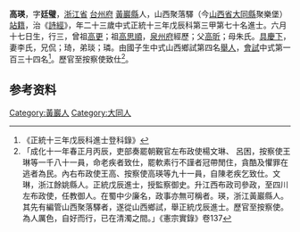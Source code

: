 {{明清人物信息框
| 姓名 = 高瑛
| 原名 =
| 圖片名稱= 
| 圖片大小 =
| 圖片說明 = 
| 最高職務 =
| 國家 = 大明 
| 爵位 =
| 籍貫 = [[浙江省|浙江省]] [[台州府|台州府]] [[黃巖縣|黃巖縣]]
| 族裔 = 
| 旗籍 = 
| 字號 = 
| 諡號 =
| 出生日期 = 六月十七日
| 出生地點 =
| 逝世日期 = 
| 逝世地點 =
| 墓葬 =
| 配偶 = 李氏
| 親屬 = 曾祖[[高更|高更]]，祖[[高思順|高思順]]，父[[高昕|高昕]]，母朱氏
| 出身 =
* 正統十三年戊辰科進士
| 經歷 =
| 著作 =  
*
*
*
}}
'''高瑛'''{{BD|1426年||1485年||}}，字'''廷璧'''，[[浙江省|浙江省]] [[台州府|台州府]] [[黃巖縣|黃巖縣]]人，山西聚落驛（今[[山西省|山西省]][[大同縣|大同縣]]聚樂堡）[[站籍|站籍]]，治《[[詩經|詩經]]》，年二十三歲中式正統十三年戊辰科第三甲第七十名進士。六月十七日生，行三，曾祖[[高更|高更]]；祖[[高思順|高思順]]，[[泉州府|泉州府]]經歷；父[[高昕|高昕]]；母朱氏。[[具慶下|具慶下]]，妻李氏，兄侃；琦，弟琰；璘。由國子生中式山西鄉試第四名[[舉人|舉人]]，[[會試|會試]]中式第一百三十四名<ref>《正統十三年戊辰科進士登科錄》</ref>。歷官至按察使致仕<ref> 「成化十一年春正月丙辰，吏部奏罷朝覲官左布政使楊文琳、 呂困，按察使王琳等一千八十一員，命老疾者致仕，罷軟素行不謹者冠帶閒住，貪酷及懼罪在逃者為民。內右布政使王高、按察使高瑛等九十一員，自陳老疾乞致仕。文琳，浙江餘姚縣人。正統戊辰進士，授監察御史。升江西布政司參政，至四川左布政使，任教御人。在蜀中少廉名，政事亦無可稱者。瑛，浙江黃巖縣人。其先有編管山西聚落驛者，遂從山西鄉試，舉正統戊辰進士。歷官至按察使。為人厲色，自好而行，已在清濁之間。」《憲宗實錄》卷137</ref>。

== 参考资料 ==
{{reflist}}

{{正統十三年戊辰科殿试金榜}}

{{Authority control}}

{{DEFAULTSORT:}}
[[Category:黃巖人|Category:黃巖人]]
[[Category:大同人|Category:大同人]]


{{明朝人物小作品}}